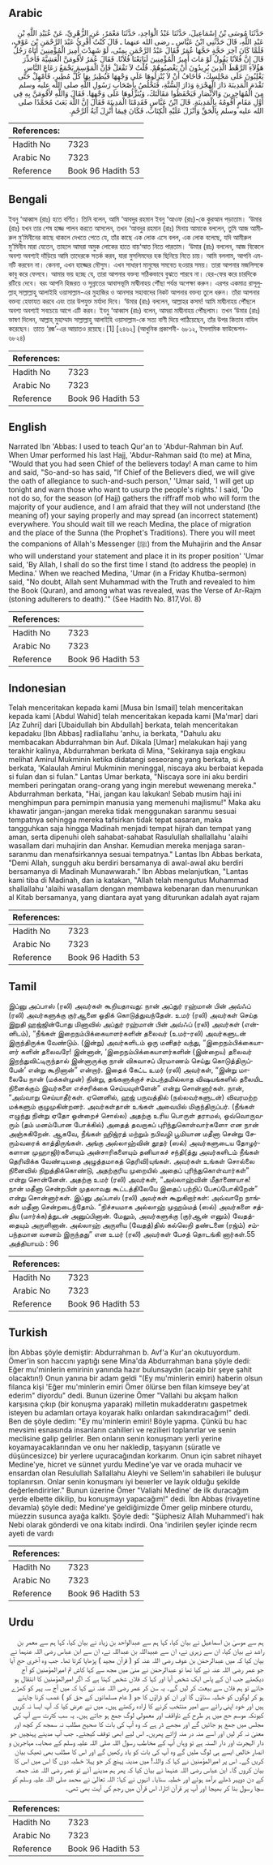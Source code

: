 ## Arabic


<div dir="rtl" lang="ar" style={{fontSize:'larger',backgroundColor:'#f8f9fa',padding:20}}>
حَدَّثَنَا مُوسَى بْنُ إِسْمَاعِيلَ، حَدَّثَنَا عَبْدُ الْوَاحِدِ، حَدَّثَنَا مَعْمَرٌ، عَنِ الزُّهْرِيِّ، عَنْ عُبَيْدِ اللَّهِ بْنِ عَبْدِ اللَّهِ، قَالَ حَدَّثَنِي ابْنُ عَبَّاسٍ ـ رضى الله عنهما ـ قَالَ كُنْتُ أُقْرِئُ عَبْدَ الرَّحْمَنِ بْنَ عَوْفٍ، فَلَمَّا كَانَ آخِرَ حَجَّةٍ حَجَّهَا عُمَرُ فَقَالَ عَبْدُ الرَّحْمَنِ بِمِنًى، لَوْ شَهِدْتَ أَمِيرَ الْمُؤْمِنِينَ أَتَاهُ رَجُلٌ قَالَ إِنَّ فُلاَنًا يَقُولُ لَوْ مَاتَ أَمِيرُ الْمُؤْمِنِينَ لَبَايَعْنَا فُلاَنًا‏.‏ فَقَالَ عُمَرُ لأَقُومَنَّ الْعَشِيَّةَ فَأُحَذِّرَ هَؤُلاَءِ الرَّهْطَ الَّذِينَ يُرِيدُونَ أَنْ يَغْصِبُوهُمْ‏.‏ قُلْتُ لاَ تَفْعَلْ فَإِنَّ الْمَوْسِمَ يَجْمَعُ رَعَاعَ النَّاسِ يَغْلِبُونَ عَلَى مَجْلِسِكَ، فَأَخَافُ أَنْ لاَ يُنْزِلُوهَا عَلَى وَجْهِهَا فَيُطِيرُ بِهَا كُلُّ مُطِيرٍ، فَأَمْهِلْ حَتَّى تَقْدَمَ الْمَدِينَةَ دَارَ الْهِجْرَةِ وَدَارَ السُّنَّةِ، فَتَخْلُصُ بِأَصْحَابِ رَسُولِ اللَّهِ صلى الله عليه وسلم مِنَ الْمُهَاجِرِينَ وَالأَنْصَارِ فَيَحْفَظُوا مَقَالَتَكَ، وَيُنَزِّلُوهَا عَلَى وَجْهِهَا‏.‏ فَقَالَ وَاللَّهِ لأَقُومَنَّ بِهِ فِي أَوَّلِ مَقَامٍ أَقُومُهُ بِالْمَدِينَةِ‏.‏ قَالَ ابْنُ عَبَّاسٍ فَقَدِمْنَا الْمَدِينَةَ فَقَالَ إِنَّ اللَّهَ بَعَثَ مُحَمَّدًا صلى الله عليه وسلم بِالْحَقِّ وَأَنْزَلَ عَلَيْهِ الْكِتَابَ، فَكَانَ فِيمَا أُنْزِلَ آيَةُ الرَّجْمِ‏.‏
</div>
<div style={{backgroundColor:'#f8f9fa',padding:20, marginBottom: 10}}><table> <thead> <tr> <th>References:</th> <th></th> </tr> </thead> <tbody><tr><td>Hadith No</td><td>7323</td></tr><tr><td>Arabic No</td><td>7323</td></tr><tr><td>Reference</td><td>Book 96 Hadith 53</td></tr></tbody></table></div>

## Bengali


<div dir="ltr" lang="bn" style={{fontSize:'larger',backgroundColor:'#f8f9fa',padding:20}}>
ইবনু ‘আব্বাস (রাঃ) হতে বর্ণিত। তিনি বলেন, আমি ‘আবদুর রহমান ইবনু ‘আওফ (রাঃ)-কে কুরআন পড়াতাম। ‘উমার (রাঃ) যখন তার শেষ হাজ্জ পালন করতে আসলেন, তখন ‘আবদুর রহমান (রাঃ) মিনায় আমাকে বললেন, তুমি আজ আমীরুল মু’মিনীনের কাছে থাকলে দেখতে পেতে যে, তাঁর কাছে এক লোক এসে বলল, এক লোক বলেছে, যদি আমীরুল মু’মিনীন মারা যেতেন, তাহলে আমরা অমুক লোকের হাতে বায়‘আত নিতে পারতাম। ‘উমার (রাঃ) বললেন, আজ বিকেলে অবশ্য অবশ্যই দাঁড়িয়ে আমি তাদেরকে সতর্ক করব, যারা মুসলিমদের হক ছিনিয়ে নিতে চায়। আমি বললাম, আপনি এমনটি করবেন না। কেননা, এখন হাজ্জের মৌসুম। এখন সাধারণ মানুষের সমবেত হওয়ার সময়। তারা আপনার মজলিসকে কাবু করে ফেলবে। আমার ভয় হচ্ছে যে, তারা আপনার বক্তব্য সঠিকভাবে বুঝতে পারবে না। হের-ফের করে চারদিকে রটিয়ে দেবে। বরং আপনি হিজরত ও সুন্নাতের আবাসভূমি মাদ্বীনাহয় পৌঁছা পর্যন্ত অপেক্ষা করুন। এরপর একমাত্র রাসূলুল্লাহ্ সাল্লাল্লাহু আলাইহি ওয়াসাল্লাম-এর মুহাজির ও আনসার সহাবাদের নিকট আপনার বক্তব্য তুলে ধরুন। তাঁরা আপনার বক্তব্য হেফাযত করবে এবং তার উপযুক্ত মর্যাদা দিবে। ‘উমার (রাঃ) বললেন, আল্লাহর কসম! আমি মাদ্বীনাহয় পৌঁছলে অবশ্য অবশ্যই সবচেয়ে আগে এটি করব। ইবনু ‘আব্বাস (রাঃ) বলেন, আমরা মাদ্বীনাহয় পৌঁছলাম। তখন ‘উমার (রাঃ) ভাষণ দিলেন, আল্লাহ্ মুহাম্মাদ সাল্লাল্লাহু আলাইহি ওয়াসাল্লাম-কে সত্য বাণী দিয়ে পাঠিয়েছেন, তাঁর উপর কিতাব নাযিল করেছেন। তাতে ‘রজ্ম’-এর আয়াতও রয়েছে।[1] [২৪৬২] (আধুনিক প্রকাশনী- ৬৮১২, ইসলামিক ফাউন্ডেশন- ৬৮২৪)
</div>
<div style={{backgroundColor:'#f8f9fa',padding:20, marginBottom: 10}}><table> <thead> <tr> <th>References:</th> <th></th> </tr> </thead> <tbody><tr><td>Hadith No</td><td>7323</td></tr><tr><td>Arabic No</td><td>7323</td></tr><tr><td>Reference</td><td>Book 96 Hadith 53</td></tr></tbody></table></div>

## English


<div dir="ltr" lang="en" style={{fontSize:'larger',backgroundColor:'#f8f9fa',padding:20}}>
Narrated Ibn 'Abbas: I used to teach Qur'an to 'Abdur-Rahman bin Auf. When Umar performed his last Hajj, 'Abdur-Rahman said (to me) at Mina, "Would that you had seen Chief of the believers today! A man came to him and said, "So-and-so has said, "If Chief of the Believers died, we will give the oath of allegiance to such-and-such person,' 'Umar said, 'I will get up tonight and warn those who want to usurp the people's rights.' I said, 'Do not do so, for the season (of Hajj) gathers the riffraff mob who will form the majority of your audience, and I am afraid that they will not understand (the meaning of) your saying properly and may spread (an incorrect statement) everywhere. You should wait till we reach Medina, the place of migration and the place of the Sunna (the Prophet's Traditions). There you will meet the companions of Allah's Messenger (ﷺ) from the Muhajirin and the Ansar who will understand your statement and place it in its proper position' 'Umar said, 'By Allah, I shall do so the first time I stand (to address the people) in Medina.' When we reached Medina, 'Umar (in a Friday Khutba-sermon) said, "No doubt, Allah sent Muhammad with the Truth and revealed to him the Book (Quran), and among what was revealed, was the Verse of Ar-Rajm (stoning adulterers to death).'" (See Hadith No. 817,Vol. 8)
</div>
<div style={{backgroundColor:'#f8f9fa',padding:20, marginBottom: 10}}><table> <thead> <tr> <th>References:</th> <th></th> </tr> </thead> <tbody><tr><td>Hadith No</td><td>7323</td></tr><tr><td>Arabic No</td><td>7323</td></tr><tr><td>Reference</td><td>Book 96 Hadith 53</td></tr></tbody></table></div>

## Indonesian


<div dir="ltr" lang="id" style={{fontSize:'larger',backgroundColor:'#f8f9fa',padding:20}}>
Telah menceritakan kepada kami [Musa bin Ismail] telah menceritakan kepada kami [Abdul Wahid] telah menceritakan kepada kami [Ma'mar] dari [Az Zuhri] dari [Ubaidullah bin Abdullah] berkata, telah menceritakan kepadaku [Ibn Abbas] radliallahu 'anhu, ia berkata, "Dahulu aku membacakan Abdurrahman bin Auf. Dikala [Umar] melakukan haji yang terakhir kalinya, Abdurrahman berkata di Mina, "Sekiranya saja engkau melihat Amirul Mukminin ketika didatangi seseorang yang berkata, si A berkata, 'Kalaulah Amirul Mukminin meninggal, niscaya aku berbaiat kepada si fulan dan si fulan." Lantas Umar berkata, "Niscaya sore ini aku berdiri memberi peringatan orang-orang yang ingin merebut wewenang mereka." Abdurrahman berkata, "Hai, jangan kau lakukan! Sebab musim haji ini menghimpun para pemimpin manusia yang memenuhi majlismu!" Maka aku khawatir jangan-jangan mereka tidak menggunakan saranmu sesuai tempatnya sehingga mereka tafsirkan tidak tepat sasaran, maka tangguhkan saja hingga Madinah menjadi tempat hijrah dan tempat yang aman, serta dipenuhi oleh sahabat-sahabat Rasulullah shallallahu 'alaihi wasallam dari muhajirin dan Anshar. Kemudian mereka menjaga saran-saranmu dan menafsirkannya sesuai tempatnya." Lantas Ibn Abbas berkata, "Demi Allah, sungguh aku berdiri bersamanya di awal-awal aku berdiri bersamanya di Madinah Munawwarah." Ibn Abbas melanjutkan, "Lantas kami tiba di Madinah, dan ia katakan, "Allah telah mengutus Muhammad shallallahu 'alaihi wasallam dengan membawa kebenaran dan menurunkan al Kitab bersamanya, yang diantara ayat yang diturunkan adalah ayat rajam
</div>
<div style={{backgroundColor:'#f8f9fa',padding:20, marginBottom: 10}}><table> <thead> <tr> <th>References:</th> <th></th> </tr> </thead> <tbody><tr><td>Hadith No</td><td>7323</td></tr><tr><td>Arabic No</td><td>7323</td></tr><tr><td>Reference</td><td>Book 96 Hadith 53</td></tr></tbody></table></div>

## Tamil


<div dir="ltr" lang="ta" style={{fontSize:'larger',backgroundColor:'#f8f9fa',padding:20}}>
இப்னு அப்பாஸ் (ரலி) அவர்கள் கூறியதாவது: நான் அப்துர் ரஹ்மான் பின் அவ்ஃப் (ரலி) அவர்களுக்கு குர்ஆனை ஓதிக் கொடுத்துவந்தேன். உமர் (ரலி) அவர்கள் செய்த இறுதி ஹஜ்ஜின்போது மினாவில் அப்துர் ரஹ்மான் பின் அவ்ஃப் (ரலி) அவர்கள் (என்னிடம்), “நீங்கள் இறைநம்பிக்கையாளர்களின் தலைவர் (உமர்-ரலி) அவர்களுடன் இருந்திருக்க வேண்டும். (இன்று) அவர்களிடம் ஒரு மனிதர் வந்து, “இறைநம்பிக்கையாளர் களின் தலைவரே! இன்னான், ‘இறைநம்பிக்கையாளர்களின் (இன்றைய) தலைவர் இறந்துவிட்டிருந்தால் இன்னாருக்கு நான் விசுவாசப் பிரமாணம் செய்து கொடுத்திருப்பேன்’ என்று கூறினான்” என்றார். இதைக் கேட்ட உமர் (ரலி) அவர்கள், “இன்று மாலையே நான் (மக்கள்முன்) நின்று, தங்களுக்குச் சம்பந்தமில்லாத விஷயங்களில் தலையிட நினைக்கும் இவர்களை எச்சரிக்கை செய்யவுள்ளேன்” என்று சொன்னார்கள். நான், “அவ்வாறு செய்யாதீர்கள். ஏனெனில், ஹஜ் பருவத்தில் (நல்லவர்களுடன்) விவரமற்ற மக்களும் குழுமுகின்றனர். அவர்கள்தான் உங்கள் அவையில் மிகுந்திருப்பர். (நீங்கள் எழுந்து நின்று ஏதோ ஒன்றைச் சொல்ல) அதற்கு உரிய பொருள் தராமல், ஒவ்வொருவரும் (தம் மனம்போன போக்கில்) அதைத் தவறாகப் புரிந்துகொள்வார்களோ என நான் அஞ்சுகிறேன். ஆகவே, நீங்கள் ஹிஜ்ரத் மற்றும் நபிவழி பூமியான மதீனா சென்று சேரும்வரைக் காத்திருங்கள். அங்கு அல்லாஹ்வின் தூதர் (ஸல்) அவர்களுடைய தோழர்களான முஹாஜிர்களையும் அன்சாரிகளையும் தனியாகச் சந்தி(த்து அவர்களிடம் நீங்கள் தெரிவிக்க வேண்டியதை அழுத்தமாகத் தெரிவி)யுங்கள். அவர்கள் உங்கள் சொல்லை நினைவில் நிறுத்திக்கொண்டு, அதற்குரிய முறையில் அதைப் புரிந்துகொள்வார்கள்” என்று சொன்னேன். அதற்கு உமர் (ரலி) அவர்கள், “அல்லாஹ்வின் மீதாணையாக! நான் மதீனா சென்றபின் முதலாவது கூட்டத்திலேயே இதைப் பற்றிப் பேசப்போகிறேன்” என்று சொன்னார்கள். இப்னு அப்பாஸ் (ரலி) அவர்கள் கூறுகிறார்கள்: அவ்வாறே நாங்கள் மதீனா சென்றடைந்தோம். “நிச்சயமாக அல்லாஹ் முஹம்மத் (ஸல்) அவர்களை சத்திய (மார்க்க)த்துடன் அனுப்பினான். மேலும், அவர்களுக்கு (குர்ஆன் எனும்) வேதத்தையும் அருளினான். அல்லாஹ் அருளிய (வேதத்)தில் கல்லெறி தண்டனை (ரஜ்ம்) சம்பந்தமான வசனம் இருந்தது” என உமர் (ரலி) அவர்கள் பேசத் தொடங்கி னார்கள்.55 அத்தியாயம் : 96
</div>
<div style={{backgroundColor:'#f8f9fa',padding:20, marginBottom: 10}}><table> <thead> <tr> <th>References:</th> <th></th> </tr> </thead> <tbody><tr><td>Hadith No</td><td>7323</td></tr><tr><td>Arabic No</td><td>7323</td></tr><tr><td>Reference</td><td>Book 96 Hadith 53</td></tr></tbody></table></div>

## Turkish


<div dir="ltr" lang="tr" style={{fontSize:'larger',backgroundColor:'#f8f9fa',padding:20}}>
İbn Abbas şöyle demiştir: Abdurrahman b. Avf'a Kur'an okutuyordum. Ömer'in son haccını yaptığı sene Mina'da Abdurrahman bana şöyle dedi: Eğer mu'minlerin emirinin yanında hazır bulunsaydın (acaip bir şeye şahit olacaktın!) Onun yanına bir adam geldi "(Ey mu'minlerin emiri) haberin olsun filanca kişi 'Eğer mu'minlerin emiri Ömer ölürse ben filan kimseye bey'at ederim" diyordu" dedi. Bunun üzerine Ömer "Vallahi bu akşam halkın karşısına çıkıp (bir konuşma yaparak) milletin mukadderatını gaspetmek isteyen bu adamları ortaya koyarak halkı onlardan sakındıracağım!" dedi. Ben de şöyle dedim: "Ey mu'minlerin emiri! Böyle yapma. Çünkü bu hac mevsimi esnasında insanların cahilleri ve rezilieri toplanırlar ve senin meclisine galip gelirler. Ben onların senin konuşmanı yerli yerine koyamayacaklarından ve onu her nakledip, taşıyanın (süratle ve düşüncesizce) bir yerlere uçuracağından korkarım. Onun için sabret nihayet Medine'ye, hicret ve sünnet yurdu Medine'ye var ve orada muhacir ve ensardan olan Resulullah Sallallahu Aleyhi ve Sellem'in sahabileri ile buluşur toplanırsın. Onlar senin konuşmanı iyi beııerler ve layık olduğu şekilde değerlendirirler." Bunun üzerine Ömer "Valiahi Medine' de ilk duracağım yerde elbette dikilip, bu konuşmayı yapacağım!" dedi. İbn Abbas (rivayetine devamla) şöyle dedi: Medine'ye geldiğimizde Ömer gelip minbere oturdu, müezzin susunca ayağa kalktı. Şöyle dedi: "Şüphesiz Allah Muhammed'i hak Nebi olarak gönderdi ve ona kitabı indirdi. Ona 'indirilen şeyler içinde recm ayeti de vardı
</div>
<div style={{backgroundColor:'#f8f9fa',padding:20, marginBottom: 10}}><table> <thead> <tr> <th>References:</th> <th></th> </tr> </thead> <tbody><tr><td>Hadith No</td><td>7323</td></tr><tr><td>Arabic No</td><td>7323</td></tr><tr><td>Reference</td><td>Book 96 Hadith 53</td></tr></tbody></table></div>

## Urdu


<div dir="rtl" lang="ur" style={{fontSize:'larger',backgroundColor:'#f8f9fa',padding:20}}>
ہم سے موسیٰ بن اسماعیل نے بیان کیا، کہا ہم سے عبدالواحد بن زیاد نے بیان کیا، کہا ہم سے معمر بن راشد نے بیان کیا، ان سے زہری نے، ان سے عبیداللہ بن عبداللہ نے، ان سے ابن عباس رضی اللہ عنہما نے بیان کیا کہ میں عبدالرحمٰن بن عوف رضی اللہ عنہ کو ( قرآن مجید ) پڑھایا کرتا تھا۔ جب وہ آخری حج آیا جو عمر رضی اللہ عنہ نے کیا تھا تو عبدالرحمٰن نے منیٰ میں مجھ سے کہا کاش تم امیرالمؤمنین کو آج دیکھتے جب ان کے پاس ایک شخص آیا اور کہا کہ فلاں شخص کہتا ہے کہ اگر امیرالمؤمنین کا انتقال ہو جائے تو ہم فلاں سے بیعت کر لیں گے۔ یہ سن کر عمر رضی اللہ عنہ نے کہا کہ میں آج سہ پہر کو کھڑے ہو کر لوگوں کو خطبہ سناؤں گا اور ان کو ڈراؤں کا جو ( عام مسلمانوں کے حق کو ) غصب کرنا چاہتے ہیں اور خود اپنی رائے سے امیر منتخب کرنے کا ارادہ رکھتے ہیں۔ میں نے عرض کیا کہ آپ ایسا نہ کریں کیونکہ موسم حج میں ہر طرح کے ناواقف اور معمولی لوگ جمع ہو جاتے ہیں۔ یہ سب کثرت سے آپ کی مجلس میں جمع ہو جائیں گے اور مجھے ڈر ہے کہ وہ آپ کی بات کا صحیح مطلب نہ سمجھ کر کچھ اور معنیٰ نہ کر لیں اور اسے منہ در منہ اڑاتے پھریں۔ اس لیے ابھی توقف کیجئے۔ جب آپ مدینے پہنچیں جو دار الہجرت اور دار السنہ ہے تو وہاں آپ کے مخاطب رسول اللہ صلی اللہ علیہ وسلم کے صحابہ، مہاجرین و انصار خالص ایسے ہی لوگ ملیں گے وہ آپ کی بات کو یاد رکھیں گے اور اس کا مطلب بھی ٹھیک بیان کریں گے۔ اس پر امیرالمؤمنین نے کہا کہ واللہ! میں مدینہ پہنچ کر جو پہلا خطبہ دوں گا اس میں اس کا بیان کروں گا۔ ابن عباس رضی اللہ عنہما نے بیان کیا کہ پھر ہم مدینے آئے تو عمر رضی اللہ عنہ جمعہ کے دن دوپہر ڈھلے برآمد ہوئے اور خطبہ سنایا۔ انہوں نے کہا: اللہ تعالیٰ نے محمد صلی اللہ علیہ وسلم کو سچا رسول بنا کر بھیجا اور آپ پر قرآن اتارا، اس قرآن میں رجم کی آیت بھی تھی۔
</div>
<div style={{backgroundColor:'#f8f9fa',padding:20, marginBottom: 10}}><table> <thead> <tr> <th>References:</th> <th></th> </tr> </thead> <tbody><tr><td>Hadith No</td><td>7323</td></tr><tr><td>Arabic No</td><td>7323</td></tr><tr><td>Reference</td><td>Book 96 Hadith 53</td></tr></tbody></table></div>